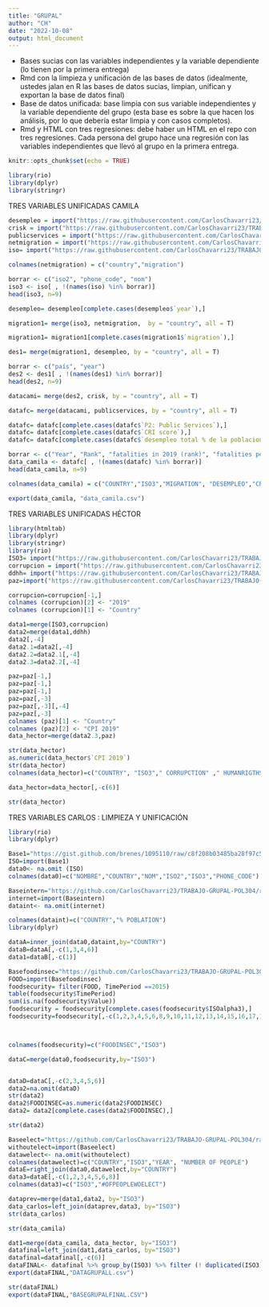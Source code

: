 ```yaml
---
title: "GRUPAL"
author: "CH"
date: "2022-10-08"
output: html_document
---
```

- Bases sucias con las variables independientes y la variable dependiente (lo tienen por la primera entrega)
- Rmd con la limpieza y unificación de las bases de datos (idealmente, ustedes jalan en R las bases de datos sucias, limpian, unifican y exportan la base de datos final)
- Base de datos unificada: base limpia con sus variable independientes y la variable dependiente del grupo (esta base es sobre la que hacen los análisis, por lo que debería estar limpia y con casos completos).
- Rmd y HTML con tres regresiones: debe haber un HTML en el repo con tres regresiones. Cada persona del grupo hace una regresión con las variables independientes que llevó al grupo en la primera entrega.


```r
knitr::opts_chunk$set(echo = TRUE)
```

```r
library(rio)
library(dplyr)
library(stringr)
```


TRES VARIABLES UNIFICADAS CAMILA 

```r
desempleo = import("https://raw.githubusercontent.com/CarlosChavarri23/TRABAJO-GRUPAL-POL304/main/desempleo2019%20-%20Hoja%201%20(1).csv")
crisk = import("https://raw.githubusercontent.com/CarlosChavarri23/TRABAJO-GRUPAL-POL304/main/climaterisk-index%20-%20Hoja%201%20(1).csv")
publicservices = import("https://raw.githubusercontent.com/CarlosChavarri23/TRABAJO-GRUPAL-POL304/main/publicservices-2019%20-%20Hoja%201%20(1).csv")
netmigration = import("https://raw.githubusercontent.com/CarlosChavarri23/TRABAJO-GRUPAL-POL304/main/Netmigration2022.csv")
iso= import("https://raw.githubusercontent.com/CarlosChavarri23/TRABAJO-GRUPAL-POL304/main/iso%20-%20paises.csv")
```

```r
colnames(netmigration) = c("country","migration")
```


```r
borrar <- c("iso2", "phone_code", "nom")
iso3 <- iso[ , !(names(iso) %in% borrar)]
head(iso3, n=9)
```
```r
desempleo= desempleo[complete.cases(desempleo$`year`),]
```

```r
migration1= merge(iso3, netmigration,  by = "country", all = T)
```

```r
migration1= migration1[complete.cases(migration1$`migration`),]
```



```r
des1= merge(migration1, desempleo, by = "country", all = T)
```

```r
borrar <- c("país", "year")
des2 <- des1[ , !(names(des1) %in% borrar)]
head(des2, n=9)
```
```r
datacami= merge(des2, crisk, by = "country", all = T)
```

```r
datafc= merge(datacami, publicservices, by = "country", all = T)
```

```r
datafc= datafc[complete.cases(datafc$`P2: Public Services`),]
datafc= datafc[complete.cases(datafc$`CRI score`),]
datafc= datafc[complete.cases(datafc$`desempleo total % de la poblacion activa total`),]
```

```r
borrar <- c("Year", "Rank", "fatalities in 2019 (rank)", "fatalities per 100000 inhabitants rank", "losses in million US$ PPP Rank", "Losses per unit DGP IN % Rank")
data_camila <- datafc[ , !(names(datafc) %in% borrar)]
head(data_camila, n=9)
```

```r
colnames(data_camila) = c("COUNTRY","ISO3","MIGRATION", "DESEMPLEO","CRI","PUBLIC_SERV")
```

```r
export(data_camila, "data_camila.csv")
```

TRES VARIABLES UNIFICADAS HÉCTOR 

```r

library(htmltab)
library(dplyr)
library(stringr)
library(rio)
ISO3= import("https://raw.githubusercontent.com/CarlosChavarri23/TRABAJO-GRUPAL-POL304/main/ISO3%20-%20Hoja%201%20(1).csv")
corrupcion = import("https://raw.githubusercontent.com/CarlosChavarri23/TRABAJO-GRUPAL-POL304/main/Corrupcion%20-%20Hoja%201.csv")
ddhh= import("https://raw.githubusercontent.com/CarlosChavarri23/TRABAJO-GRUPAL-POL304/main/DDHH.csv")
paz=import("https://raw.githubusercontent.com/CarlosChavarri23/TRABAJO-GRUPAL-POL304/main/CPI2019-1.xlsx%20-%20CPI2019.csv")
```



```r
corrupcion=corrupcion[-1,]
colnames (corrupcion)[2] <- "2019"
colnames (corrupcion)[1] <- "Country"

data1=merge(ISO3,corrupcion)
data2=merge(data1,ddhh)
data2[,-4]
data2.1=data2[,-4]
data2.2=data2.1[,-4]
data2.3=data2.2[,-4]
```

```r
paz=paz[-1,]
paz=paz[-1,]
paz=paz[-1,]
paz=paz[,-3]
paz=paz[,-3][,-4]
paz=paz[,-3]
colnames (paz)[1] <- "Country"
colnames (paz)[2] <- "CPI 2019"
data_hector=merge(data2.3,paz)
```

```r
str(data_hector)
as.numeric(data_hector$`CPI 2019`)
str(data_hector)
colnames(data_hector)=c("COUNTRY", "ISO3"," CORRUPCTION" ," HUMANRIGTHS", "PEACEINDEX")

```

```r
data_hector=data_hector[,-c(6)]
```

```r
str(data_hector)
```


TRES VARIABLES CARLOS : LIMPIEZA Y UNIFICACIÓN 

```r
library(rio)
library(dplyr)
```


```r
Base1="https://gist.github.com/brenes/1095110/raw/c8f208b03485ba28f97c500ab7271e8bce43b9c6/paises.csv"
ISO=import(Base1)
data0<- na.omit (ISO)
colnames(data0)=c("NOMBRE","COUNTRY","NOM","ISO2","ISO3","PHONE_CODE")
```

```r
Baseintern="https://github.com/CarlosChavarri23/TRABAJO-GRUPAL-POL304/raw/main/usodelinternet2019.csv"
internet=import(Baseintern)
dataint<- na.omit(internet)

colnames(dataint)=c("COUNTRY","% POBLATION")
library(dplyr)

dataA=inner_join(data0,dataint,by="COUNTRY")
dataB=dataA[,-c(1,3,4,6)]
data1=dataB[,-c(1)]
```


```r
Basefoodinsec="https://github.com/CarlosChavarri23/TRABAJO-GRUPAL-POL304/blob/main/2.1.2_Total_population_in_moderate_or_severe_food_insecurity.xlsx?raw=true"
FOOD=import(Basefoodinsec)
foodsecurity= filter(FOOD, TimePeriod ==2015)
table(foodsecurity$TimePeriod)
sum(is.na(foodsecurity$Value))
foodsecurity = foodsecurity[complete.cases(foodsecurity$ISOalpha3),]
foodsecurity=foodsecurity[,-c(1,2,3,4,5,6,8,9,10,11,12,13,14,15,16,17,18,20,21)]



colnames(foodsecurity)=c("FOODINSEC","ISO3")

dataC=merge(data0,foodsecurity,by="ISO3")



```

```r
dataD=dataC[,-c(2,3,4,5,6)]
data2=na.omit(dataD)
str(data2)
data2$FOODINSEC=as.numeric(data2$FOODINSEC)
data2= data2[complete.cases(data2$FOODINSEC),]
```

```r
str(data2)
```



```r
Baseelect="https://github.com/CarlosChavarri23/TRABAJO-GRUPAL-POL304/raw/main/withoutelec2019.csv"
withoutelect=import(Baseelect)
datawelect<- na.omit(withoutelect)
colnames(datawelect)=c("COUNTRY","ISO3","YEAR", "NUMBER OF PEOPLE")
dataE=right_join(data0,datawelect,by="COUNTRY")
data3=dataE[,-c(1,2,3,4,5,6,8)]
colnames(data3)=c("ISO3","#OFPEOPLEWOELECT")
```

```r
dataprev=merge(data1,data2, by="ISO3")
data_carlos=left_join(dataprev,data3, by="ISO3")
str(data_carlos)
```
```r
str(data_camila)
```


```r
dat1=merge(data_camila, data_hector, by="ISO3")
datafinal=left_join(dat1,data_carlos, by="ISO3")
datafinal=datafinal[,-c(6)]
dataFINAL<- datafinal %>% group_by(ISO3) %>% filter (! duplicated(ISO3))
export(dataFINAL,"DATAGRUPALL.csv")
```

```r
str(dataFINAL)
export(dataFINAL,"BASEGRUPALFINAL.CSV")
```





